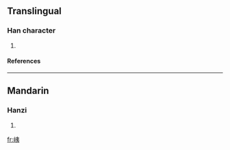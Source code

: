 ==Translingual==
===Han character===
{{Han char|rn=46|rad=山|as=06|sn=9|four=2573<sub>2</sub>|canj=山大弓 (UKN)}}
# {{defn|Han|sort=山06}}
====References====
{{Han ref|kx=0310.280|dkj=08040|dj=0610.200|hdz=10770.050|uh=5CD3|ud=23763|bh=CEA7|bd=52903}}
----
==Mandarin==
===Hanzi===
{{cmn-hanzi|pin=[[huán]] ([[huan2]]), [[yí]] ([[yi2]])|wg=huan<sup>2</sup>, i<sup>2</sup>}}
# {{defn|Mandarin}}

[[fr:峓]]